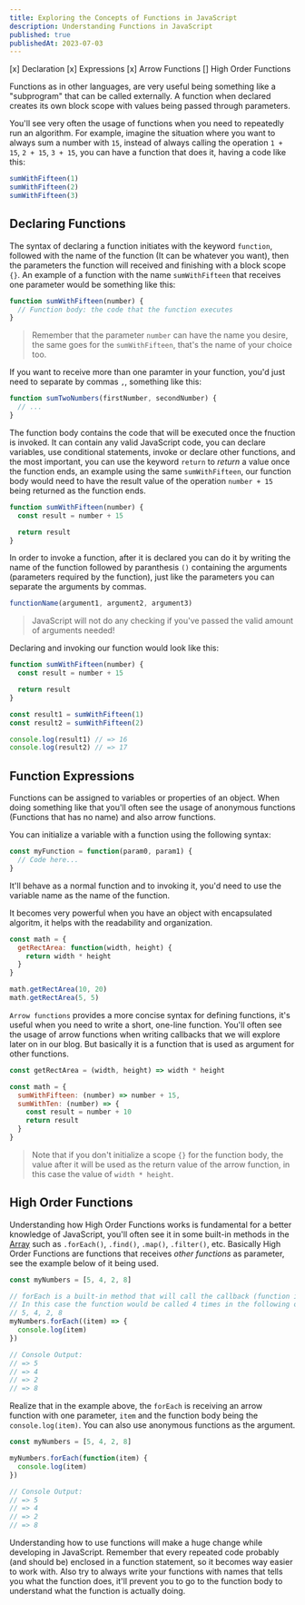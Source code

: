 ```yaml
---
title: Exploring the Concepts of Functions in JavaScript
description: Understanding Functions in JavaScript
published: true
publishedAt: 2023-07-03
---
```


[x] Declaration
[x] Expressions
[x] Arrow Functions
[] High Order Functions

Functions as in other languages, are very useful being something like a "subprogram" that can be called externally. A function when declared creates its own block scope with values being passed through parameters.

You'll see very often the usage of functions when you need to repeatedly run an algorithm. For example, imagine the situation where you want to always sum a number with `15`, instead of always calling the operation `1 + 15`, `2 + 15`, `3 + 15`, you can have a function that does it, having a code like this:

```js
sumWithFifteen(1)
sumWithFifteen(2)
sumWithFifteen(3)
```

## Declaring Functions
The syntax of declaring a function initiates with the keyword `function`, followed with the name of the function (It can be whatever you want), then the parameters the function will received and finishing with a block scope `{}`. An example of a function with the name `sumWithFifteen` that receives one parameter would be something like this:

```js
function sumWithFifteen(number) {
  // Function body: the code that the function executes
}
```

> Remember that the parameter `number` can have the name you desire, the same goes for the `sumWithFifteen`, that's the name of your choice too.

If you want to receive more than one paramter in your function, you'd just need to separate by commas `,`, something like this:

```js
function sumTwoNumbers(firstNumber, secondNumber) {
  // ...
}
```

The function body contains the code that will be executed once the fnuction is invoked. It can contain any valid JavaScript code, you can declare variables, use conditional statements, invoke or declare other functions, and the most important, you can use the keyword `return` to *return* a value once the function ends, an example using the same `sumWithFifteen`, our function body would need to have the result value of the operation `number + 15` being returned as the function ends.

```js
function sumWithFifteen(number) {
  const result = number + 15

  return result
}
```

In order to invoke a function, after it is declared you can do it by writing the name of the function followed by paranthesis `()` containing the arguments (parameters required by the function), just like the parameters you can separate the arguments by commas.

```js
functionName(argument1, argument2, argument3)
```

> JavaScript will not do any checking if you've passed the valid amount of arguments needed!

Declaring and invoking our function would look like this:

```js
function sumWithFifteen(number) {
  const result = number + 15

  return result
}

const result1 = sumWithFifteen(1)
const result2 = sumWithFifteen(2)

console.log(result1) // => 16
console.log(result2) // => 17
```

## Function Expressions
Functions can be assigned to variables or properties of an object. When doing something like that you'll often see the usage of anonymous functions (Functions that has no name) and also arrow functions.

You can initialize a variable with a function using the following syntax:

```js
const myFunction = function(param0, param1) {
  // Code here...
}
```

It'll behave as a normal function and to invoking it, you'd need to use the variable name as the name of the function.

It becomes very powerful when you have an object with encapsulated algoritm, it helps with the readability and organization. 

```js
const math = {
  getRectArea: function(width, height) {
    return width * height
  }
}

math.getRectArea(10, 20)
math.getRectArea(5, 5)
```

`Arrow functions` provides a more concise syntax for defining functions, it's useful when you need to write a short, one-line function. You'll often see the usage of arrow functions when writing callbacks that we will explore later on in our blog. But basically it is a function that is used as argument for other functions.

```js
const getRectArea = (width, height) => width * height

const math = {
  sumWithFifteen: (number) => number + 15,
  sumWithTen: (number) => {
    const result = number + 10
    return result
  }
}
```

> Note that if you don't initialize a scope `{}` for the function body, the value after it will be used as the return value of the arrow function, in this case the value of `width * height`.

## High Order Functions
Understanding how High Order Functions works is fundamental for a better knowledge of JavaScript, you'll often see it in some built-in methods in the [Array](https://fagnersales.vercel.app/arrays-and-objects-in-javascript) such as `.forEach()`, `.find()`, `.map()`, `.filter()`, etc.
Basically High Order Functions are functions that receives *other functions* as parameter, see the example below of it being used.

```js
const myNumbers = [5, 4, 2, 8]

// forEach is a built-in method that will call the callback (function in the argument) for each value in the list
// In this case the function would be called 4 times in the following order:
// 5, 4, 2, 8
myNumbers.forEach((item) => {
  console.log(item)
})

// Console Output:
// => 5
// => 4
// => 2
// => 8
```

Realize that in the example above, the `forEach` is receiving an arrow function with one parameter, `item` and the function body being the `console.log(item)`. You can also use anonymous functions as the argument.

```js
const myNumbers = [5, 4, 2, 8]

myNumbers.forEach(function(item) {
  console.log(item)
})

// Console Output:
// => 5
// => 4
// => 2
// => 8
```

Understanding how to use functions will make a huge change while developing in JavaScript. Remember that every repeated code probably (and should be) enclosed in a function statement, so it becomes way easier to work with. Also try to always write your functions with names that tells you what the function does, it'll prevent you to go to the function body to understand what the function is actually doing.